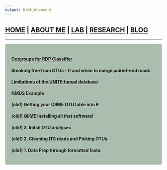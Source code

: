 ```yaml
---
output: html_document
---
```

## [HOME](http://gzahn.github.io/) | [ABOUT ME](http://gzahn.github.io/about-me/) | [LAB](http://gzahn.github.io/lab/) | [RESEARCH](http://gzahn.github.io/pubs-and-pres/) | [BLOG](http://gzahn.github.io/blog-archive/)

___

<style>
div.gray { background-color:#aabdaf; border-radius: 5px; padding: 20px;}
</style>
<div class = "gray">



#### [Outgroups for RDP Classifier](http://gzahn.github.io/blog-archive/outgroups-for-rdp-classifier/)<br>
#### Breaking free from OTUs – If and when to merge paired-end reads<br>
#### [Limitations of the UNITE fungal database](http://gzahn.github.io/blog-archive/limitations-of-the-unite-fungal-database/)<br>
#### NMDS Example<br>
#### (old!) Getting your QIIME OTU table into R<br>
#### (old!) QIIME Installing all that software!<br>
#### (old!) 3. Initial OTU analyses<br>
#### (old!) 2. Cleaning ITS reads and Picking OTUs<br>
#### (old!) 1. Data Prep through formatted fasta<br>



</div>